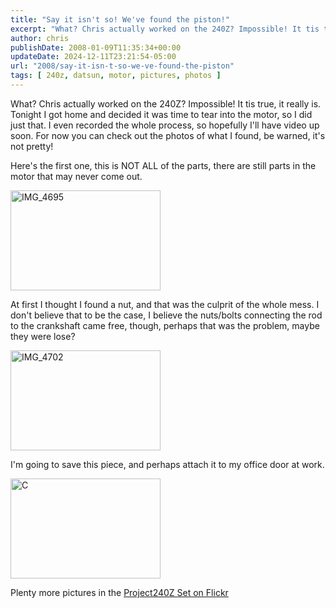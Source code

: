 ```yaml
---
title: "Say it isn't so! We've found the piston!"
excerpt: "What? Chris actually worked on the 240Z? Impossible! It tis true, it really is. Tonight I got home and decided it was time to tear into the motor"
author: chris
publishDate: 2008-01-09T11:35:34+00:00
updateDate: 2024-12-11T23:21:54-05:00
url: "2008/say-it-isn-t-so-we-ve-found-the-piston"
tags: [ 240z, datsun, motor, pictures, photos ]
---
```


What? Chris actually worked on the 240Z? Impossible! It tis true, it really is. Tonight I got home and decided it was time to tear into the motor, so I did just that. I even recorded the whole process, so hopefully I'll have video up soon. For now you can check out the photos of what I found, be warned, it's not pretty!

Here's the first one, this is NOT ALL of the parts, there are still parts in the motor that may never come out.

<a href="https://www.flickr.com/photos/chammond/2179836912/"><img height="160" alt="IMG_4695" width="240" src="https://farm3.static.flickr.com/2148/2179836912_26989f9a66_m.jpg" /></a>

At first I thought I found a nut, and that was the culprit of the whole mess. I don't believe that to be the case, I believe the nuts/bolts connecting the rod to the crankshaft came free, though, perhaps that was the problem, maybe they were lose?

<a href="https://www.flickr.com/photos/chammond/2179172767/"><img height="160" alt="IMG_4702" width="240" src="https://farm3.static.flickr.com/2373/2179172767_079df13ca4_m.jpg" /></a> 

I'm going to save this piece, and perhaps attach it to my office door at work.

<a href="https://www.flickr.com/photos/chammond/2179174735/"><img height="160" alt="C" width="240" src="https://farm3.static.flickr.com/2326/2179174735_c0f9d241f8_m.jpg" /></a> 

Plenty more pictures in the <a href="https://www.flickr.com/photos/chammond/sets/72157594465585463/">Project240Z Set on Flickr</a>

<YouTubeEmbed videoId="y1Ihcz0jeiQ" title="Project240z Searching for the piston" publishDate="2008-01-09T11:35:34+00:00" description="Datsun 240z trouble shooting after the motor blew" />
